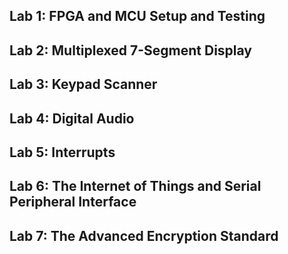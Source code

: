 ## Lab 1: FPGA and MCU Setup and Testing
## Lab 2: Multiplexed 7-Segment Display
## Lab 3: Keypad Scanner
## Lab 4: Digital Audio
## Lab 5: Interrupts
## Lab 6: The Internet of Things and Serial Peripheral Interface
## Lab 7: The Advanced Encryption Standard
